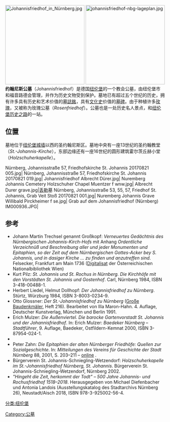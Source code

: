 [[File:Johannisfriedhof_in_Nürnberg.jpg|250px]]
[[File:johannisfriedhof-nbg-lageplan.jpg|250px]]
'''约翰尼斯公墓'''（Johannisfriedhof）是德国[[纽伦堡|纽伦堡]]的一个教会公墓，由纽伦堡市和福音路德会管理，并作为历史文物受到保护。墓地已有超过五个世纪的历史，拥有许多具有历史和艺术价值的[[墓誌銘|墓誌銘]]，具有[[文化史|文化史]]价值的[[墓碑|墓碑]]。由于种植许多[[玫瑰|玫瑰]]，又被称为玫瑰公墓（''Rosenfriedhof''）。公墓也是一处历史名人景点，和[[纽伦堡历史之路|纽伦堡历史之路]]的一站。

==位置 ==
墓地位于[[纽伦堡城墙|纽伦堡城墙]]以西的圣约翰尼斯区。墓地中央有一座13世纪的圣约翰教堂（''St.-Johannis-Kirche''），东部边缘还有一座16世纪的圆形建筑霍尔茨丘赫小堂（''Holzschuherkapelle''）。

<gallery>
Nürnberg, Johannisstraße 57, Friedhofskirche St. Johannis 20170821 005.jpg|
Nürnberg, Johannisstraße 57, Friedhofskirche St. Johannis 20170821 019.jpg|
Johannisfriedhof Albrecht Dürer.jpg|
Nuremberg Johannis Cemetery Holzschuher Chapel Muentzer f wnw.jpg|
Albrecht Durer grave.jpg|[[丢勒|丢勒]]墓
Nürnberg, Johannisstraße 53, 55, 57, Friedhof St. Johannis, Grab Veit Stoß 20170821 001.jpg|
Nuremberg Johannis Grave Willibald Pirckheimer f se.jpg|
Grab auf dem Johannisfriedhof (Nürnberg) IM000936.JPG|
</gallery>

== 参考 ==
* Johann Martin Trechsel genannt Großkopf: ''Verneuertes Gedächtnis des Nürnbergischen Johannis-Kirch-Hofs'' mit Anhang ''Ordentliche Verzeichnüß und Beschreibung aller und jeder Monumenten und Epitaphien, so der Zeit auf dem Nürnbergischen Gottes-Acker bey S. Johannis, und in dasiger Kirche … zu finden und anzutreffen sind''. Felsecker, Frankfurt am Main 1736 ([http://digital.onb.ac.at/OnbViewer/viewer.faces?doc=ABO_%2BZ156282505 Digitalisat] der Österreichischen Nationalbibliothek Wien)
* Kurt Pilz: ''St. Johannis und St. Rochus in Nürnberg. Die Kirchhöfe mit den Vorstädten St. Johannis und Gostenhof''. Carl, Nürnberg 1984, ISBN 3-418-00488-1.
* Herbert Liedel, Helmut Dollhopf: ''Der Johannisfriedhof zu Nürnberg''. Stürtz, Würzburg 1984, ISBN 3-8003-0234-9.
* Otto Glossner: ''Der St.-Johannisfriedhof zu Nürnberg'' ([[Große_Baudenkmäler|Große Baudenkmäler]], Heft 216). Bearbeitet von Illa Maron-Hahn. 4. Auflage, Deutscher Kunstverlag, München und Berlin 1991.
* Erich Mulzer: ''Die Außenviertel. Die barocke Gartenvorstadt St. Johannis und der Johannisfriedhof''. In: Erich Mulzer: ''Baedeker Nürnberg – Stadtführer'', 9. Auflage, Baedeker, Ostfildern-Kemnat 2000, ISBN 3-87954-024-1.
* {{Stadtlexikon Nürnberg|lemma=Johannisfriedhof|autor=GSt|seite=499|id=2922}}
* Peter Zahn: ''Die Epitaphien der alten Nürnberger Friedhöfe: Quellen zur Sozialgeschichte''. In: ''Mitteilungen des Vereins für Geschichte der Stadt Nürnberg'' 88, 2001, S. 203–211 – [http://periodika.digitale-sammlungen.de/mvgn/Blatt_bsb00001002,00236.html online] {{Wayback|url=http://periodika.digitale-sammlungen.de/mvgn/Blatt_bsb00001002,00236.html |date=20180829175322 }}.
* Bürgerverein St. Johannis-Schniegling-Wetzendorf: ''Holzschuherkapelle im St.-Johannisfriedhof Nürnberg, St. Johannis''. Bürgerverein St. Johannis-Schniegling-Wetzendorf, Nürnberg 2002.
* ''"Hingeht die Zeit, herkommt der Todt" – 500 Jahre Johannis- und Rochusfriedhof 1518–2018''. Herausgegeben von Michael Diefenbacher und Antonia Landois (Ausstellungskatalog des Stadtarchivs Nürnberg 26), Neustadt/Aisch 2018, ISBN 978-3-925002-56-4.
<references />
[[分类:纽伦堡|分类:纽伦堡]]
[[Category:公墓|Category:公墓]]